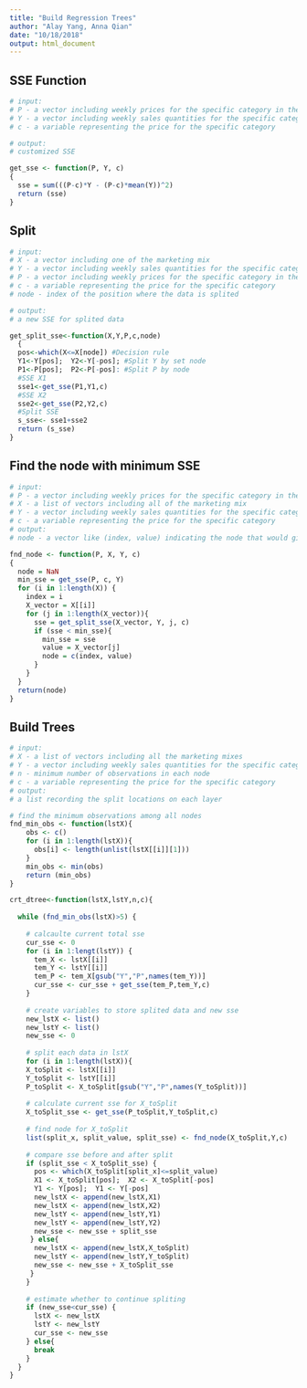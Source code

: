 ```yaml
---
title: "Build Regression Trees"
author: "Alay Yang, Anna Qian"
date: "10/18/2018"
output: html_document
---
```


## SSE Function
```r
# input:
# P - a vector including weekly prices for the specific category in the particular store
# Y - a vector including weekly sales quantities for the specific category in the particular store
# c - a variable representing the price for the specific category

# output:
# customized SSE

get_sse <- function(P, Y, c)
{
  sse = sum(((P-c)*Y - (P-c)*mean(Y))^2)
  return (sse)
}

```


## Split
```r
# input:
# X - a vector including one of the marketing mix
# Y - a vector including weekly sales quantities for the specific category in the particular store
# P - a vector including weekly prices for the specific category in the particular store
# c - a variable representing the price for the specific category
# node - index of the position where the data is splited

# output:
# a new SSE for splited data

get_split_sse<-function(X,Y,P,c,node)
  {
  pos<-which(X<=X[node]) #Decision rule
  Y1<-Y[pos];  Y2<-Y[-pos]; #Split Y by set node
  P1<-P[pos];  P2<-P[-pos]: #Split P by node
  #SSE X1
  sse1<-get_sse(P1,Y1,c)
  #SSE X2
  sse2<-get_sse(P2,Y2,c)
  #Split SSE
  s_sse<- sse1+sse2
  return (s_sse)
}

```


## Find the node with minimum SSE
```r
# input:
# P - a vector including weekly prices for the specific category in the particular store
# X - a list of vectors including all of the marketing mix
# Y - a vector including weekly sales quantities for the specific category in the particular store
# c - a variable representing the price for the specific category
# output:
# node - a vector like (index, value) indicating the node that would give the minimum SSE if we split the data there

fnd_node <- function(P, X, Y, c)
{
  node = NaN
  min_sse = get_sse(P, c, Y)
  for (i in 1:length(X)) {
    index = i
    X_vector = X[[i]]
    for (j in 1:length(X_vector)){
      sse = get_split_sse(X_vector, Y, j, c)
      if (sse < min_sse){
        min_sse = sse
        value = X_vector[j]
        node = c(index, value)
      }
    }
  }
  return(node)
}

```


## Build Trees
```r
# input:
# X - a list of vectors including all the marketing mixes
# Y - a vector including weekly sales quantities for the specific category in the particular store
# n - minimum number of observations in each node
# c - a variable representing the price for the specific category
# output:
# a list recording the split locations on each layer

# find the minimum observations among all nodes
fnd_min_obs <- function(lstX){
    obs <- c()
    for (i in 1:length(lstX)){
      obs[i] <- length(unlist(lstX[[i]][1]))
    }
    min_obs <- min(obs)
    return (min_obs)
}

crt_dtree<-function(lstX,lstY,n,c){
    
  while (fnd_min_obs(lstX)>5) {
  
    # calcaulte current total sse
    cur_sse <- 0
    for (i in 1:lengt(lstY)) {
      tem_X <- lstX[[i]]
      tem_Y <- lstY[[i]]
      tem_P <- tem_X[gsub("Y","P",names(tem_Y))]
      cur_sse <- cur_sse + get_sse(tem_P,tem_Y,c)
    }
  
    # create variables to store splited data and new sse
    new_lstX <- list()
    new_lstY <- list()
    new_sse <- 0
  
    # split each data in lstX
    for (i in 1:length(lstX)){
    X_toSplit <- lstX[[i]]
    Y_toSplit <- lstY[[i]]
    P_toSplit <- X_toSplit[gsub("Y","P",names(Y_toSplit))]
    
    # calculate current sse for X_toSplit
    X_toSplit_sse <- get_sse(P_toSplit,Y_toSplit,c)
    
    # find node for X_toSplit
    list(split_x, split_value, split_sse) <- fnd_node(X_toSplit,Y,c)
    
    # compare sse before and after split
    if (split_sse < X_toSplit_sse) {
      pos <- which(X_toSplit[split_x]<=split_value)
      X1 <- X_toSplit[pos];  X2 <- X_toSplit[-pos]
      Y1 <- Y[pos];  Y1 <- Y[-pos]
      new_lstX <- append(new_lstX,X1)
      new_lstX <- append(new_lstX,X2)
      new_lstY <- append(new_lstY,Y1)
      new_lstY <- append(new_lstY,Y2)
      new_sse <- new_sse + split_sse
     } else{
      new_lstX <- append(new_lstX,X_toSplit)
      new_lstY <- append(new_lstY,Y_toSplit)
      new_sse <- new_sse + X_toSplit_sse
     }
    }
    
    # estimate whether to continue spliting
    if (new_sse<cur_sse) {
      lstX <- new_lstX
      lstY <- new_lstY
      cur_sse <- new_sse
    } else{
      break
    }
  }
}


```


